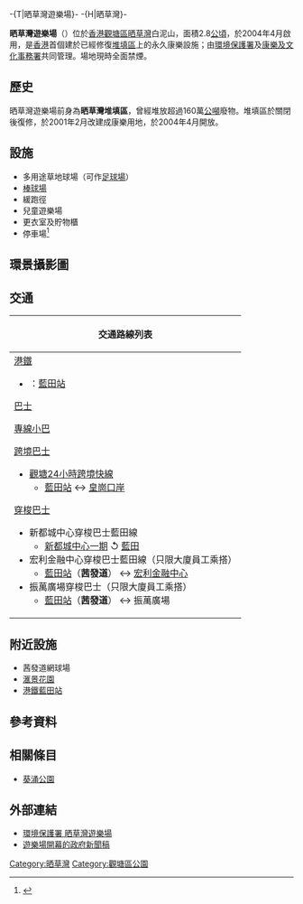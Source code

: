 -{T|晒草灣遊樂場}-
-{H|晒草灣}-
{{coord|22|18|15.84|N|114|13|58.31|E|display=title}}
{{公園
| 名稱     = 晒草灣遊樂場<br/>Sai Tso Wan Recreation Ground
| 原名     = 
| 圖片     = Sai Tso Wan Baseball Field 2020.jpg
| 圖片尺寸 = 
| 圖片說明 = 晒草灣遊樂場全貌（2020年）
| 類型     = 
| 地點     = {{HK}}[[九龍|九龍]][[晒草灣|晒草灣]][[茜發道|茜發道]]90號
| 經緯度   = {{coord|22|18|15.84|N|114|13|58.31|E|display=title}}
| 面積     = 2.8公頃
| 設立時間 = 2004年4月
| 管理者   = [[環境保護署_(香港)|環境保護署]]及[[康樂及文化事務署|康樂及文化事務署]]
| 年遊客數 =
| 開放時間 = 每日上午7時至晚上11時<ref name="環境保護署">{{cite web| language=| publisher=| title=晒草灣遊樂場| url=http://www.epd.gov.hk/epd/tc_chi/environmentinhk/waste/prob_solutions/stwr_ground.html| author=環境保護署| date=2009-12-22| accessdate=2013-10-18| deadurl=yes| archiveurl=https://web.archive.org/web/20131024132803/http://www.epd.gov.hk/epd/tc_chi/environmentinhk/waste/prob_solutions/stwr_ground.html| archivedate=2013-10-24}}</ref>
}}

'''晒草灣遊樂場'''（{{lang-en|'''Sai Tso Wan Recreation Ground'''}}）位於[[香港|香港]][[觀塘區|觀塘區]][[晒草灣|晒草灣]]白泥山，面積2.8[[公頃|公頃]]，於2004年4月啟用，是[[香港|香港]]首個建於已經修復[[堆填區|堆填區]]上的永久康樂設施；由[[環境保護署_(香港)|環境保護署]]及[[康樂及文化事務署|康樂及文化事務署]]共同管理。場地現時全面禁煙。

==歷史==
晒草灣遊樂場前身為'''晒草灣堆填區'''，曾經堆放超過160萬[[公噸|公噸]]廢物。堆填區於關閉後復修，於2001年2月改建成康樂用地，於2004年4月開放。

==設施==
*多用途草地球場（可作[[足球場|足球場]]）
*[[棒球場|棒球場]]
*緩跑徑
*兒童遊樂場
*更衣室及貯物櫃
*停車場<ref name="康樂及文化事務署">{{cite web| language=| publisher=| title=觀塘區 十一人足球場（天然草地球場）| url=http://www.lcsd.gov.hk/lsb/b5/facilities.php?ftid=4&did=6&fcid=6| author=康樂及文化事務署| date=2013-08-13| accessdate=2013-10-18| deadurl=yes| archiveurl=https://web.archive.org/web/20131019175240/http://www.lcsd.gov.hk/lsb/b5/facilities.php?ftid=4&did=6&fcid=6| archivedate=2013-10-19}}</ref>

{{Gallery
|File:Sai Tso Wan Baseball Field Entrance 2020.jpg|[[茜發道|茜發道]]入口
|File:Sai Tso Wan Baseball Field Fitness Zone and Children Playground 2020.jpg|兒童遊樂場和健身區
|File:Sai Tso Wan.jpg|緩跑徑
|File:SaiTsoWan Decoration Toilet.jpg|晒草灣遊樂場洗手間外的環保標誌，到2020年已經消失
}}

==環景攝影圖==
{{Panorama
|image      = File:Sai Tso Wan Playground Panorama.JPG
|height     = 200
|caption    = 晒草灣遊樂場緩跑徑的[[環景攝影|環景攝影]]圖
}}

==交通==
{| class="mw-collapsible mw-collapsed wikitable" style="background:white; margin: 0 auto; width: auto;" 
! 交通路線列表
|-
|
;[[港鐵|港鐵]]
*{{港鐵路線標誌|KTL}}：[[藍田站_(香港)|藍田站]]
;[[香港巴士|巴士]]
{{九龍新界巴士簡單列表|6P|14|14B|14X|15|15A|15X|16M|33|33B|38|38P|42C|62X|89D|89P|93M|215P|215X|216M|258A|258D|258P|258S|259D|277A|277E|277P|277X|889|X42C}}
{{過海隧道巴士簡單列表|601|601P|606|606A|606X|613A|619|619P|619X|641|671|671X|690|694|N619|N691}}
{{大嶼山巴士簡單列表|A22|E22|E22X|N29}}
;[[香港小型巴士|專線小巴]]
{{港島專線小巴簡單列表|61}}
{{九龍專線小巴簡單列表|23B|23C|23M|23S|71B|76B}}
{{新界專線小巴簡單列表|17|19S}}
;[[跨境巴士|跨境巴士]]
*[[觀塘24小時跨境快線|觀塘24小時跨境快線]]
**[[藍田站_(香港)|藍田站]] ↔ [[皇崗口岸|皇崗口岸]]
;[[穿梭巴士|穿梭巴士]]
*新都城中心穿梭巴士藍田線
**[[新都城中心|新都城中心一期]] ↺ [[藍田_(香港)|藍田]]
*宏利金融中心穿梭巴士藍田線（只限大廈員工乘搭）
**[[藍田站_(香港)|藍田站]]（'''茜發道'''） ↔ [[宏利金融中心|宏利金融中心]]
*振萬廣場穿梭巴士（只限大廈員工乘搭）
**[[藍田站_(香港)|藍田站]]（'''茜發道'''） ↔ 振萬廣場
|}

==附近設施==
*茜發道網球場
*[[滙景花園|滙景花園]]
*[[港鐵|港鐵]][[藍田站_(香港)|藍田站]]

==參考資料==
{{reflist}}

==相關條目==
*[[葵涌公園|葵涌公園]]

==外部連結==
{{Commons category|Sai Tso Wan Recreation Ground}}
*[https://web.archive.org/web/20131024132803/http://www.epd.gov.hk/epd/tc_chi/environmentinhk/waste/prob_solutions/stwr_ground.html 環境保護署 晒草灣遊樂場]
*[http://www.info.gov.hk/gia/general/200410/02/1002158.htm 遊樂場開幕的政府新聞稿] {{Wayback|url=http://www.info.gov.hk/gia/general/200410/02/1002158.htm |date=20190626045840 }}

{{香港公園}}
{{香港垃圾堆填區}}

[[Category:晒草灣|Category:晒草灣]]
[[Category:觀塘區公園|Category:觀塘區公園]]
